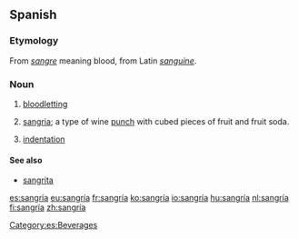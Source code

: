 {{also|sangria}}
==Spanish==

===Etymology===
From ''[[sangre]]'' meaning blood, from Latin ''[[sanguine]]''.

===Noun===
{{es-noun|f}}

# {{context|medicine|lang=es}} [[bloodletting]]
# {{context|beverage|lang=es}} [[sangria]]; a type of wine [[punch]] with cubed pieces of fruit and fruit soda.
# {{context|typography|lang=es}} [[indentation]]

====See also====
* [[sangrita]] {{g|f}}

[[Category:es:Beverages]]

[[es:sangría]]
[[eu:sangría]]
[[fr:sangría]]
[[ko:sangría]]
[[io:sangría]]
[[hu:sangría]]
[[nl:sangría]]
[[fi:sangría]]
[[zh:sangría]]